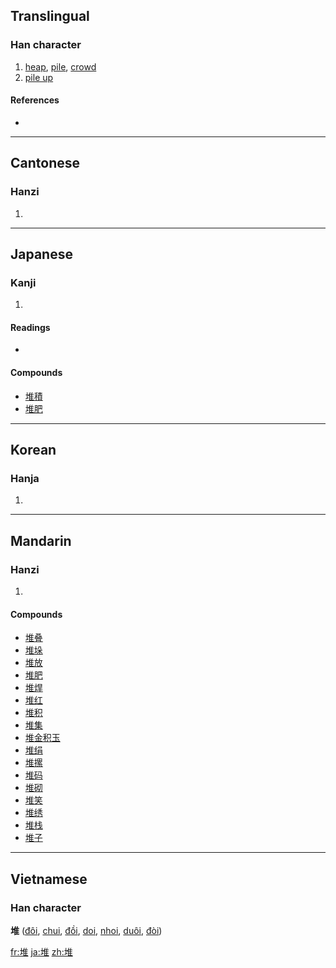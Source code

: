 ==Translingual==

===Han character===
{{Han char|rn=32|rad=土|as=08|sn=11|four=4011<sub>4</sub>|canj=土人土 (GOG)}}

# [[heap]], [[pile]], [[crowd]]
# [[pile up]]

====References====
* {{Han ref|kx=0232.040|dkj=05211|dj=0469.060|hdz=10454.040|uh=5806|ud=22534|bh=B0EF|bd=45295}}

----

==Cantonese==

===Hanzi===
{{yue-hanzi|jyut=|y=deui1}}

# {{defn|Cantonese}}

----

==Japanese==

===Kanji===
{{ja-kanji|grade=|rs=土08}}

# {{defn|Japanese}}

====Readings====
* {{ja-readings|on=[[たい]] (tai), [[つい]] (tsui)|kun=[[うずたかい]] (uzutakai)}}

====Compounds====
* [[堆積]]
* [[堆肥]]

----

==Korean==

===Hanja===
{{ko-hanja|hangeul=퇴|rv=toe|mr=t'oe}}

# {{defn|Korean}}

----

==Mandarin==

===Hanzi===
{{cmn-hanzi|pin=[[duī]] ([[dui1]])|wg=tui<sup>1</sup>}}

# {{defn|Mandarin}}

====Compounds====
* [[堆叠]]
* [[堆垛]]
* [[堆放]]
* [[堆肥]]
* [[堆焊]]
* [[堆红]]
* [[堆积]]
* [[堆集]]
* [[堆金积玉]]
* [[堆绢]]
* [[堆摞]]
* [[堆码]]
* [[堆砌]]
* [[堆笑]]
* [[堆绣]]
* [[堆栈]]
* [[堆子]]

----

==Vietnamese==
===Han character===
'''堆''' ([[đôi]], [[chui]], [[đồi]], [[doi]], [[nhoi]], [[duôi]], [[đòi]])

[[fr:堆]]
[[ja:堆]]
[[zh:堆]]